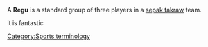 A '''Regu''' is a standard group of three players in a [[sepak takraw]] team.

{{sport-stub}}
[[Category:Sports terminology]]

it is fantastic